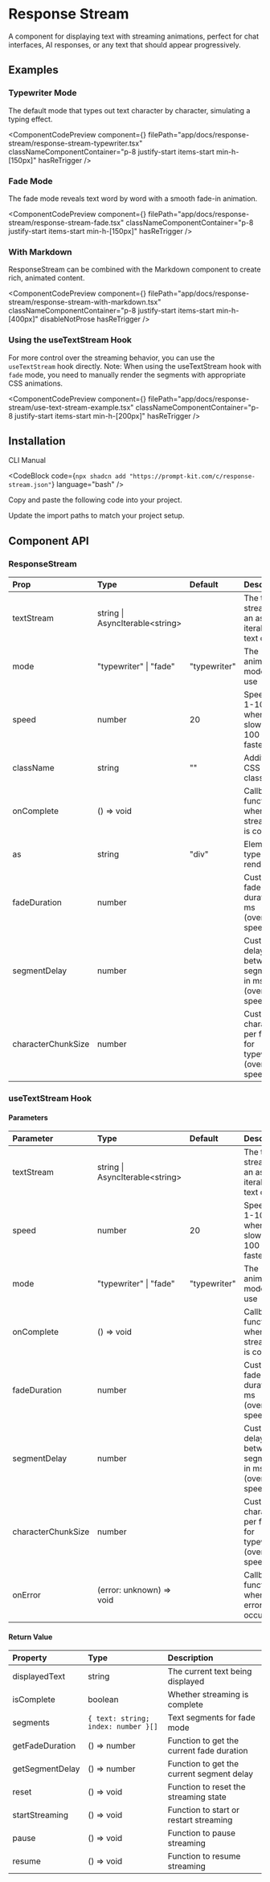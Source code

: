 
# Response Stream

A component for displaying text with streaming animations, perfect for chat interfaces, AI responses, or any text that should appear progressively.

## Examples

### Typewriter Mode

The default mode that types out text character by character, simulating a typing effect.

<ComponentCodePreview
  component={<ResponseStreamTypewriter />}
  filePath="app/docs/response-stream/response-stream-typewriter.tsx"
  classNameComponentContainer="p-8 justify-start items-start min-h-[150px]"
  hasReTrigger
/>

### Fade Mode

The fade mode reveals text word by word with a smooth fade-in animation.

<ComponentCodePreview
  component={<ResponseStreamFade />}
  filePath="app/docs/response-stream/response-stream-fade.tsx"
  classNameComponentContainer="p-8 justify-start items-start min-h-[150px]"
  hasReTrigger
/>

### With Markdown

ResponseStream can be combined with the Markdown component to create rich, animated content.

<ComponentCodePreview
  component={<ResponseStreamWithMarkdown />}
  filePath="app/docs/response-stream/response-stream-with-markdown.tsx"
  classNameComponentContainer="p-8 justify-start items-start min-h-[400px]"
  disableNotProse
  hasReTrigger
/>

### Using the useTextStream Hook

For more control over the streaming behavior, you can use the `useTextStream` hook directly.
Note: When using the useTextStream hook with `fade` mode, you need to manually render the segments with appropriate CSS animations.

<ComponentCodePreview
  component={<UseTextStreamExample />}
  filePath="app/docs/response-stream/use-text-stream-example.tsx"
  classNameComponentContainer="p-8 justify-start items-start min-h-[200px]"
  hasReTrigger
/>

## Installation

<Tabs defaultValue="cli">

<TabsList>
  <TabsTrigger value="cli">CLI</TabsTrigger>
  <TabsTrigger value="manual">Manual</TabsTrigger>
</TabsList>

<TabsContent value="cli">

<CodeBlock
  code={`npx shadcn add "https://prompt-kit.com/c/response-stream.json"`}
  language="bash"
/>

</TabsContent>

<TabsContent value="manual">

<Steps>

<Step>Copy and paste the following code into your project.</Step>

<CodeBlock
  filePath="components/prompt-kit/response-stream.tsx"
  language="tsx"
/>

<Step>Update the import paths to match your project setup.</Step>

</Steps>

</TabsContent>

</Tabs>

## Component API

### ResponseStream

| Prop               | Type                              | Default      | Description                                                  |
| :----------------- | :-------------------------------- | :----------- | :----------------------------------------------------------- |
| textStream         | string \| AsyncIterable\<string\> |              | The text to stream or an async iterable of text chunks       |
| mode               | "typewriter" \| "fade"            | "typewriter" | The animation mode to use                                    |
| speed              | number                            | 20           | Speed from 1-100, where 1 is slowest and 100 is fastest      |
| className          | string                            | ""           | Additional CSS classes                                       |
| onComplete         | () => void                        |              | Callback function when streaming is complete                 |
| as                 | string                            | "div"        | Element type to render                                       |
| fadeDuration       | number                            |              | Custom fade duration in ms (overrides speed)                 |
| segmentDelay       | number                            |              | Custom delay between segments in ms (overrides speed)        |
| characterChunkSize | number                            |              | Custom characters per frame for typewriter (overrides speed) |

### useTextStream Hook

#### Parameters

| Parameter          | Type                              | Default      | Description                                                  |
| :----------------- | :-------------------------------- | :----------- | :----------------------------------------------------------- |
| textStream         | string \| AsyncIterable\<string\> |              | The text to stream or an async iterable of text chunks       |
| speed              | number                            | 20           | Speed from 1-100, where 1 is slowest and 100 is fastest      |
| mode               | "typewriter" \| "fade"            | "typewriter" | The animation mode to use                                    |
| onComplete         | () => void                        |              | Callback function when streaming is complete                 |
| fadeDuration       | number                            |              | Custom fade duration in ms (overrides speed)                 |
| segmentDelay       | number                            |              | Custom delay between segments in ms (overrides speed)        |
| characterChunkSize | number                            |              | Custom characters per frame for typewriter (overrides speed) |
| onError            | (error: unknown) => void          |              | Callback function when an error occurs                       |

#### Return Value

| Property        | Type                                | Description                               |
| :-------------- | :---------------------------------- | :---------------------------------------- |
| displayedText   | string                              | The current text being displayed          |
| isComplete      | boolean                             | Whether streaming is complete             |
| segments        | `{ text: string; index: number }[]` | Text segments for fade mode               |
| getFadeDuration | () => number                        | Function to get the current fade duration |
| getSegmentDelay | () => number                        | Function to get the current segment delay |
| reset           | () => void                          | Function to reset the streaming state     |
| startStreaming  | () => void                          | Function to start or restart streaming    |
| pause           | () => void                          | Function to pause streaming               |
| resume          | () => void                          | Function to resume streaming              |
